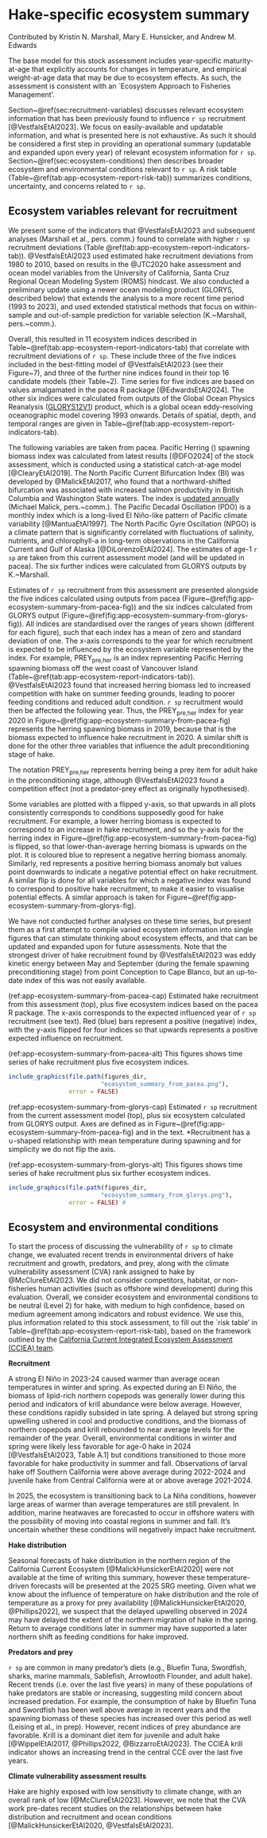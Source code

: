 \newpage

\rfoot{Ecosystem report}

# Hake-specific ecosystem summary {#sec:app-ecosystem-report}

Contributed by Kristin N. Marshall, Mary E. Hunsicker, and Andrew M. Edwards

The base model for this stock assessment includes
year-specific maturity-at-age that explicitly accounts for changes in temperature, and
empirical weight-at-age data that may be due to ecosystem effects. As such, the
assessment is consistent with an `Ecosystem Approach to Fisheries
Management'.

Section~\@ref(sec:recruitment-variables) discusses
relevant ecosystem information that has been previously
found to influence `r sp` recruitment [@VestfalsEtAl2023].
We focus on easily-available and updatable
information, and what is presented here is not exhaustive. As such it should be
considered a first step in providing an operational summary (updatable and
expanded upon every year) of relevant
ecosystem information for `r sp`. Section~\@ref(sec:ecosystem-conditions) then describes
broader ecosystem and environmental conditions relevant to `r sp`. A risk table
(Table~\@ref(tab:app-ecosystem-report-risk-tab)) summarizes conditions, uncertainty,
and concerns related to `r sp`.

## Ecosystem variables relevant for recruitment {#sec:recruitment-variables}

We present some of the indicators that @VestfalsEtAl2023
and subsequent analyses (Marshall et al., pers. comm.) found to correlate with
higher
`r sp` recruitment deviations (Table
\@ref(tab:app-ecosystem-report-indicators-tab)).
@VestfalsEtAl2023 used estimated hake recruitment deviations from 1980 to 2010, based on results in
the @JTC2020 hake assessment and ocean model variables from the University of
California, Santa Cruz Regional Ocean Modeling System (ROMS) hindcast. We also conducted a preliminary update using
a newer ocean modeling product (GLORYS, described below) that extends the analysis to a more
recent time period (1993 to 2023), and used extended statistical methods that focus
on within-sample and out-of-sample prediction for variable selection
(K.~Marshall, pers.~comm.).

\begin{table}[hbp]
\centering
\caption{\label{tab:app-ecosystem-report-indicators-tab}Descriptions of easily
available ecosystem variables that were found to influence `r sp`
recruitment either by Vestfals et al. (2023) or our updated analyses (unpublished).
Variables are in order of life-history stage, following Table~A1 of Vestfals et
al. (2023); see that reference for full details. Shelf break is considered
between 100 and 2,000~m isobaths, defining the longitudinal extent for several
variables. The first subscripts refer to life-history stage
(`pre` is preconditioning, while JA is Jan-Apr, in the egg to late larvae stage).}
\centering
\fontsize{10}{12}\selectfont
\begin{tabular}[t]{p{3cm}p{6cm}p{6cm}}
\toprule
Abbreviation~of variable & Definition & Effect on recruitment; expectation for an increase in
variable\\
\midrule

PREY$_{\mbox{pre,her}}$ & Pacific Herring spawning biomass off the west coast of
Vancouver Island & Increased competition with herring on summer feeding grounds
leads to poorer feeding conditions and reduced adult condition;
$\downarrow$ recruitment the following year\\

BI$_{\mbox{pre}}$ & North Pacific Current Bifurcation Index & Northward-shifted
bifurcation leads to increased advection of prey southwards, leading to poorer
feeding conditions off British Columbia, Washington, and Oregon, and reduced
adult condition;
$\downarrow$ recruitment the following year\\

PDO$_{\mbox{pre}}$ & Pacific Decadal Oscillation during preconditioning (Apr-Sep) & Indicator of basin-scale
processes, negative phase linked to higher productivity and improved adult condition (Apr-Sep);
$\downarrow$ recruitment the following year\\

NPGO$_{\mbox{pre}}$ & North Pacific Gyre Oscillation during preconditioning
(Apr-Sep) & Indicator of basin-scale
processes, positive phase linked to higher nutrient concentrations and
productivity, and improved adult condition;
$\uparrow$ recruitment the following year\\

TEMP$_{\mbox{spawn}}$ & Mean temperature during spawning (shelf break,
Jan-Mar, 130-500~m depth, 31-36°~N) &
At higher temperatures, fish are less likely to spawn but growth rate of larvae
increases;
$\cup$-shaped relationship with recruitment that year\\

AST$_{\mbox{eggs}}$ & Net along-shore transport (shelf break,
Jan-Mar, 40-60~m depth, 31-36°~N)
& Increased northward advection away from juvenile nursery areas decreases
recruitment; $\downarrow$ recruitment that year\\

MLD$_{\mbox{yolk}}$ & Mean mixed layer depth (shelf break
Jan-Apr, 31-36°~N)
& Larvae aggregate at base of mixed layer so mixed layer depth may limit how far
they rise in the water column affecting later transport; $\downarrow$ recruitment that year\\

SSH$_{\mbox{JA.c}}$ & Average sea-surface
height off California as an indicator of basin-scale processes (from coast to
30~km offshore, Jan-Apr, 34.5-42.5°~N) &
Higher sea surface is indicative of higher productivity and better conditions for copepods;
$\uparrow$ recruitment that year\\

MLD$_{\mbox{latelarv}}$ & Mean mixed layer depth (shelf break
Mar-Jun, 31-37°~N)
& Larvae aggregate at base of mixed layer so mixed layer depth may limit how far they rise in the
water column affecting later transport, and possibly less competition and
predation when mixed layer shallower; % Kristin's guess
$\uparrow$ recruitment that year\\

PU$_{\mbox{latelarv}}$ & Strength of poleward undercurrent (from coast to 275~m isobath,
Mar-Jun, 75-275~m depth, 33.5-34.5°~N)
& Increased northward
advection away from juvenile nursery areas decreases recruitment; $\downarrow$ recruitment that year \\

PRED$_{\mbox{age0.age1hake}}$ & Biomass of age-1 Pacific Hake (from this stock assessment)
& Age-1 hake predate on pelagic juveniles (roughly Apr-Sep); $\downarrow$ recruitment that year \\

\bottomrule
\end{tabular}
\end{table}

Overall, this resulted in 11 ecosystem indices described in Table~\@ref(tab:app-ecosystem-report-indicators-tab) that correlate with recruitment deviations of `r sp`. These include three of the five indices included in
the best-fitting model of @VestfalsEtAl2023 (see their Figure~7), and three of
the further nine indices found in their top 16 candidate models (their
Table~2).
Time series for five indices are based on values amalgamated in the pacea R
package [@EdwardsEtAl2024]. The other six indices
were calculated from outputs of the Global
Ocean Physics Reanalysis ([GLORYS12V1]((https://data.marine.copernicus.eu/product/GLOBAL_MULTIYEAR_PHY_001_030/description))) product, which is a global ocean
eddy-resolving oceanographic model covering 1993 onwards. Details of spatial,
depth, and temporal ranges are given in Table~\@ref(tab:app-ecosystem-report-indicators-tab).

The following variables are taken from pacea. Pacific Herring (\emph{Clupea pallasii}) spawning biomass index was
calculated from latest results [@DFO2024] of the stock assessment, which is conducted using
a statistical catch-at-age model [@ClearyEtAl2019]. The North Pacific Current
Bifurcation Index (BI) was developed by @MalickEtAl2017, who found that a northward-shifted bifurcation was
associated with increased salmon productivity in British Columbia and
Washington State waters. The index is
[updated annually](https://github.com/michaelmalick/bifurcation-index/) (Michael
Malick, pers.~comm.).
The Pacific Decadal Oscillation (PDO) is a monthly index which is a long-lived
El Niño-like pattern of Pacific climate variability [@MantuaEtAl1997].
The North Pacific Gyre Oscillation (NPGO) is a climate pattern
that is significantly correlated with fluctuations of salinity,
nutrients, and chlorophyll-a in long-term observations in the
California Current and Gulf of Alaska [@DiLorenzoEtAl2024].
The estimates of age-1 `r sp` are taken from this current assessment model (and will
be updated in pacea). The six further indices were calculated from
GLORYS outputs by K.~Marshall.

Estimates of `r sp` recruitment from this assessment are presented alongside the
five indices calculated using outputs from pacea
(Figure~\@ref(fig:app-ecosystem-summary-from-pacea-fig))
and the six indices calculated from GLORYS output
(Figure~\@ref(fig:app-ecosystem-summary-from-glorys-fig)).
All indices are standardised over the ranges of years shown (different for each
figure), such that each index has a mean of zero and standard deviation of
one. The x-axis corresponds to the year for which recruitment is expected to be
influenced by the ecosystem variable represented by the index. For example,
PREY$_{\mbox{pre,her}}$ is an index representing Pacific Herring spawning biomass off the west coast of
Vancouver Island (Table~\@ref(tab:app-ecosystem-report-indicators-tab)). @VestfalsEtAl2023 found that increased herring biomass led to
increased competition with hake on summer feeding grounds, leading to poorer
feeding conditions and reduced adult condition. `r sp` recruitment would then be
affected the following year. Thus, the PREY$_{\mbox{pre,her}}$ index for year 2020 in
Figure~\@ref(fig:app-ecosystem-summary-from-pacea-fig)
represents the herring spawning biomass in 2019, because that is the biomass
expected to influence hake recruitment in 2020. A similar shift is done for the
other three variables that influence the adult preconditioning stage of hake.

The notation PREY$_{\mbox{pre,her}}$ represents herring being a prey item for
adult hake in the preconditioning stage, although @VestfalsEtAl2023 found a
competition effect (not a predator-prey effect as originally hypothesised).

Some variables are plotted with a flipped y-axis, so that upwards in all plots
consistently corresponds to conditions supposedly good for hake recruitment.
For example, a lower herring biomass is expected to correspond to an increase in hake
recruitment, and so the y-axis for the herring index in
Figure~\@ref(fig:app-ecosystem-summary-from-pacea-fig)
is flipped, so that lower-than-average herring biomass is upwards on the
plot. It is coloured blue to represent a negative herring biomass
anomaly. Similarly, red represents a positive herring biomass anomaly but
values point downwards to indicate a negative potential effect on hake
recruitment. A similar flip is done for all variables for which a negative index
was found to
correspond to positive hake recruitment, to make it easier to
visualise potential effects. A similar approach is taken for
Figure~\@ref(fig:app-ecosystem-summary-from-glorys-fig).

We have not conducted further analyses on these time series, but present them as
a first attempt to compile varied ecosystem information into single figures that
can
stimulate thinking about ecosystem effects, and
that can be updated and expanded upon for future assessments. Note that the
strongest driver of hake recruitment found by
@VestfalsEtAl2023 was eddy kinetic energy between May and September (during the
female spawning preconditioning stage) from point Conception to Cape Blanco, but
an up-to-date index of this was not easily available.

<!-- Figures currently built in pacea/R-temp/ecosystem-summary-hake-make-figures.R on dev-andy branch -->

(ref:app-ecosystem-summary-from-pacea-cap) Estimated hake recruitment from this assessment (top), plus five ecosystem indices
based on the pacea R package. The x-axis corresponds to the
expected influenced year
of `r sp` recruitment (see
text). Red (blue) bars represent a positive (negative) index, with the y-axis flipped for four
indices so that
upwards represents a positive expected influence on recruitment.

(ref:app-ecosystem-summary-from-pacea-alt) This figures shows
time series of hake recruitment plus five ecosystem indices.

```r

include_graphics(file.path(figures_dir,
                          "ecosystem_summary_from_pacea.png"),
                 error = FALSE)
```

(ref:app-ecosystem-summary-from-glorys-cap) Estimated `r sp` recruitment from
the current assessment model (top), plus six ecosystem calculated from GLORYS
output. Axes are defined as in
Figure~\@ref(fig:app-ecosystem-summary-from-pacea-fig) and in the
text. *Recruitment has a $\cup$-shaped relationship
with mean temperature during spawning and for simplicity we do not flip the axis.

(ref:app-ecosystem-summary-from-glorys-alt) This figures shows
time series of hake recruitment plus six further ecosystem indices.

```r

include_graphics(file.path(figures_dir,
                          "ecosystem_summary_from_glorys.png"),
                 error = FALSE) #
```

\clearpage

\begin{table}[tbp]
\centering
\caption{\label{tab:app-ecosystem-report-risk-tab}
`Risk table' for Pacific Hake, to document ecosystem and climate factors
potentially affecting stock productivity and uncertainty or other concerns
arising from the stock assessment (see text). Level~1 is a favourable ranking,
Level~2 neutral, and Level~3 is unfavourable. CVA is the Climate Variability
Assessment approach (McClure et al., 2023).}
\centering
\fontsize{10}{12}\selectfont
\begin{tabular}[t]{p{5cm}p{5cm}p{5cm}}
\toprule
Ecosystem and environmental conditions & Assessment data inputs &
Assessment model fits and structural uncertainty\\
\midrule
\begin{itemize}
  \itemindent = -8pt
  \item Recruitment: 2021-2024 recruitment indicators neutral to favorable
  \item Prey: favorable (krill, juvenile hake)
  \item Predators: unfavorable (increasing)
  \item CVA rank: low
  \end{itemize}
  &
  \begin{itemize}
  \itemindent = -8pt
  \item Very reliable catch reporting
  \item Generally well-sampled fishery-dependent and \protect{-independent} age
  compositions
  \item Informative age-2+ fishery-independent survey biomass index every other
  year
  \item Informative age-1 recruitment index every other year
  \item Includes externally estimated time-varying weight-at-age (growth) and
  time-varying and temperature-dependent maturity (fecundity) as data inputs
  \end{itemize}
  &
  \begin{itemize}
  \itemindent = -8pt
  \item Fully Bayesian stock assessment, integrating over multiple sources of
  parametric uncertainty
  \item High recruitment variability and no information on recent recruitment in
  assessment model from 2023 onwards, given no survey in 2024
  \item Key demographics estimated using priors (natural mortality and
  steepness)
  \item Clear identity of large cohorts after at least age-3
  \item Model fits well to age compositions, though occasionally at the expense
  of the survey index of abundance
  \item Uncertain how changes in the distribution of fishing relate to migration
  patterns and stock abundance
  \end{itemize} \\
\hline
Level~2 (medium agreement, robust evidence) & Level~1 & Level 2\\
\bottomrule
\end{tabular}
\end{table}

## Ecosystem and environmental conditions {#sec:ecosystem-conditions}

To start the process of discussing the vulnerability of `r sp` to climate change,
we evaluated recent trends in environmental drivers of hake recruitment and
growth, predators, and prey, along with the climate vulnerability assessment
(CVA) rank assigned to hake by @McClureEtAl2023. We did not consider
competitors, habitat, or non-fisheries human activities (such as offshore wind
development) during this evaluation. Overall, we consider ecosystem and
environmental conditions to be neutral (Level 2) for hake, with medium to high
confidence, based on medium agreement among indicators and robust evidence.
We use this, plus information related to this stock assessment, to fill out
the `risk table'
in Table~\@ref(tab:app-ecosystem-report-risk-tab), based on the framework
outlined by the [California Current Integrated Ecosystem Assessment (CCIEA) team](https://www.pcouncil.org/documents/2024/07/review-material-cciea-team-report-on-fep-initiative-4.pdf/).


**Recruitment**

A strong El Niño in 2023-24 caused warmer than average ocean temperatures in
winter and spring. As expected during an El Niño, the biomass of lipid-rich
northern copepods was generally lower during this period and indicators of krill
abundance were below average. However, these conditions rapidly subsided in late
spring. A delayed but strong spring upwelling ushered in cool and productive
conditions, and the biomass of northern copepods and krill rebounded to near
average levels for the remainder of the year. Overall, environmental conditions
in winter and spring were likely less favorable for age-0 hake in 2024
[@VestfalsEtAl2023, Table A.1] but conditions transitioned to those more favorable for
hake productivity in summer and fall. Observations of larval hake off Southern
California were above average during 2022-2024 and juvenile hake from Central
California were at or above average 2021-2024.

In 2025, the ecosystem is transitioning back to La Niña conditions, however
large areas of warmer than average temperatures are still prevalent. In
addition, marine heatwaves are forecasted to occur in offshore waters with the
possibility of moving into coastal regions in summer and fall. It’s uncertain
whether these conditions will negatively impact hake recruitment.

**Hake distribution**

Seasonal forecasts of hake distribution in the northern region of the California
Current Ecosystem
[@MalickHunsickerEtAl2020] were not available at the time of writing this
summary, however these temperature-driven forecasts will be presented at the
2025 SRG meeting. Given what we know about the influence of temperature on hake
distribution and the role of temperature as a proxy for prey availability
[@MalickHunsickerEtAl2020, @Phillips2022], we suspect that the delayed
upwelling observed in 2024 may have delayed the extent of the northern migration
of hake in the spring. Return to average conditions later in summer may have
supported a later northern shift as feeding conditions for hake improved.

**Predators and prey**

`r sp` are common in many predator's diets (e.g., Bluefin Tuna, Swordfish,
sharks, marine mammals, Sablefish, Arrowtooth Flounder, and adult hake). Recent
trends (i.e. over the last five years) in many of these populations of hake
predators are stable or increasing, suggesting mild concern about increased
predation. For example, the consumption of hake by Bluefin Tuna and Swordfish
has been well above average in recent years and the spawning biomass of these
species has increased over this period as well (Leising et al., in prep).
<!-- We
assume that long term trends, in particular those related to recovery of marine
mammals over several decades, are implicitly represented in the stock assessment
and do not represent notable changes that warrant inclusion in the risk
table.-->
However, recent indices of prey abundance are favorable. Krill is a
dominant diet item for juvenile and adult hake
[@WippelEtAl2017, @Phillips2022, @BizzarroEtAl2023]. The CCIEA krill indicator shows an
increasing trend in the central CCE over the last five years.

**Climate vulnerability assessment results**

Hake are highly exposed with low sensitivity to climate change, with an overall
rank of low [@McClureEtAl2023]. However, we note that the CVA work pre-dates
recent studies on the relationships between hake distribution and recruitment
and ocean conditions [@MalickHunsickerEtAl2020, @VestfalsEtAl2023].

\clearpage
